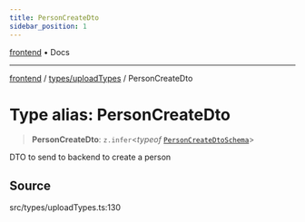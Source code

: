 ```yaml
---
title: PersonCreateDto
sidebar_position: 1
---
```


[frontend](../../..) • Docs

***

[frontend](../../..) / [types/uploadTypes](..) / PersonCreateDto

# Type alias: PersonCreateDto

> **PersonCreateDto**: `z.infer`\<*typeof* [`PersonCreateDtoSchema`](../variables/PersonCreateDtoSchema)\>

DTO to send to backend to create a person

## Source

src/types/uploadTypes.ts:130
